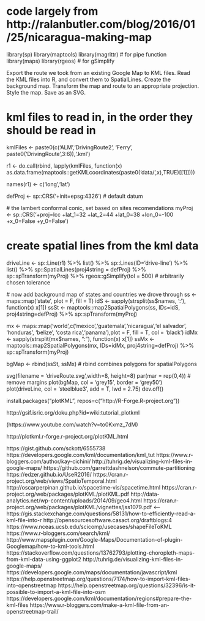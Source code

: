 
# code largely from http://ralanbutler.com/blog/2016/01/25/nicaragua-making-map

library(sp)
library(maptools)
library(magrittr) # for pipe function
library(maps)
library(rgeos) # for gSimplify

Export the route we took from an existing Google Map to KML files.
Read the KML files into R, and convert them to SpatialLines.
Create the background map.
Transform the map and route to an appropriate projection.
Style the map.
Save as an SVG.

# kml files to read in, in the order they should be read in
  kmlFiles <- paste0(c('ALM','DrivingRoute2', 'Ferry', 
                       paste0('DrivingRoute',3:6)),'.kml')
  
  r1 <- do.call(rbind, lapply(kmlFiles, function(x) 
    as.data.frame(maptools::getKMLcoordinates(paste0('data/',x),TRUE)[[1]])))
  
  names(r1) <- c('long','lat')
  
  defProj <- sp::CRS('+init=epsg:4326') # default datum
  
  # the lambert conformal conic, set based on sites recomendations
  myProj <- sp::CRS('+proj=lcc +lat_1=32 +lat_2=44 +lat_0=38 +lon_0=-100 +x_0=False +y_0=False')

# create spatial lines from the kml data
  driveLine <- sp::Line(r1) %>% list() %>% sp::Lines(ID='drive-line') %>%
    list() %>% sp::SpatialLines(proj4string = defProj) %>% 
    sp::spTransform(myProj) %>%
    rgeos::gSimplify(tol = 500) # arbitrarily chosen tolerance

 # now add background map of states and countries we drove through
  ss <- maps::map('state', plot = F, fill = T)
  idS <- sapply(strsplit(ss$names, ':'), function(x) x[1])
  ssSt <- maptools::map2SpatialPolygons(ss, IDs=idS, proj4string=defProj) %>%
    sp::spTransform(myProj)
  
  mx <- maps::map('world',c('mexico','guatemala','nicaragua','el salvador', 'honduras', 'belize',
                      'costa rica','panama'),plot = F, fill = T, col = 'black')
  idMx <- sapply(strsplit(mx$names, ":"), function(x) x[1])
  ssMx <- maptools::map2SpatialPolygons(mx, IDs=idMx, proj4string=defProj) %>%
    sp::spTransform(myProj)
  
  bgMap <- rbind(ssSt, ssMx) # rbind combines polygons for spatialPolygons
  
  svg(filename = 'driveRoute.svg',width=8, height=8)
  par(mar = rep(0,4)) # remove margins
  plot(bgMap, col = 'grey15', border = 'grey50')
  plot(driveLine, col = 'steelblue3', add = T, lwd = 2.75) 
  dev.off()

                 
####################

                 
    
install.packages("plotKML", repos=c("http://R-Forge.R-project.org"))             
                 
http://gsif.isric.org/doku.php?id=wiki:tutorial_plotkml

(https://www.youtube.com/watch?v=to0Kxmz_7dM)
                 
####################
http://plotkml.r-forge.r-project.org/plotKML.html
                 
https://gist.github.com/sckott/6555738               
https://developers.google.com/kml/documentation/kml_tut
https://www.r-bloggers.com/author/kay-cichini/ 
http://tuhrig.de/visualizing-kml-files-in-google-maps/ 
https://github.com/garrettdashnelson/commute-partitioning
https://edzer.github.io/UseR2016/
https://cran.r-project.org/web/views/SpatioTemporal.html
http://oscarperpinan.github.io/spacetime-vis/spacetime.html
https://cran.r-project.org/web/packages/plotKML/plotKML.pdf
http://data-analytics.net/wp-content/uploads/2014/09/geo4.html
https://cran.r-project.org/web/packages/plotKML/vignettes/jss1079.pdf <---- 
https://gis.stackexchange.com/questions/58131/how-to-efficiently-read-a-kml-file-into-r 
http://opensourcesoftware.casact.org/draftblogs:4 
https://www.nceas.ucsb.edu/scicomp/usecases/shapeFileToKML      
https://www.r-bloggers.com/search/kml/
http://www.mapsplugin.com/Google-Maps/Documentation-of-plugin-Googlemap/how-to-kml-tools.html 
https://stackoverflow.com/questions/13762793/plotting-choropleth-maps-from-kml-data-using-ggplot2
http://tuhrig.de/visualizing-kml-files-in-google-maps/ 
https://developers.google.com/maps/documentation/javascript/kml
https://help.openstreetmap.org/questions/7174/how-to-import-kml-files-into-openstreetmap 
https://help.openstreetmap.org/questions/32396/is-it-possible-to-import-a-kml-file-into-osm
https://developers.google.com/kml/documentation/regions#prepare-the-kml-files
https://www.r-bloggers.com/make-a-kml-file-from-an-openstreetmap-trail/
